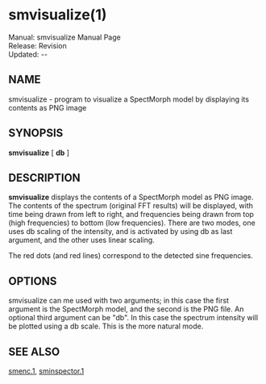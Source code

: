 = smvisualize(1) =
Manual: smvisualize Manual Page <br />
Release: Revision {{REVISIONID}} <br />
Updated: {{REVISIONYEAR}}-{{padleft:{{REVISIONMONTH}}|2}}-{{REVISIONDAY}} <br />

==NAME==
smvisualize - program to visualize a SpectMorph model by displaying its contents as PNG image

==SYNOPSIS==
'''smvisualize''' ''<SM-File>'' ''<PNG-File>'' [ '''db''' ]

==DESCRIPTION==
'''smvisualize''' displays the contents of a SpectMorph model as PNG image. The contents of the spectrum (original FFT results) will be displayed, with time being drawn from left to right, and frequencies being drawn  from  top  (high frequencies) to  bottom (low frequencies). There are two modes, one uses db scaling of the intensity, and is activated by using db as last argument, and the other uses linear scaling.

The red dots (and red lines) correspond to the detected sine frequencies.

==OPTIONS==
smvisualize can me used with two arguments; in this case the first argument is the SpectMorph model, and the second is  the PNG file. An optional third argument can be "db". In this case the spectrum intensity will be plotted using a db scale. This is the more natural mode.

==SEE ALSO==
[[smenc.1]],
[[sminspector.1]]
